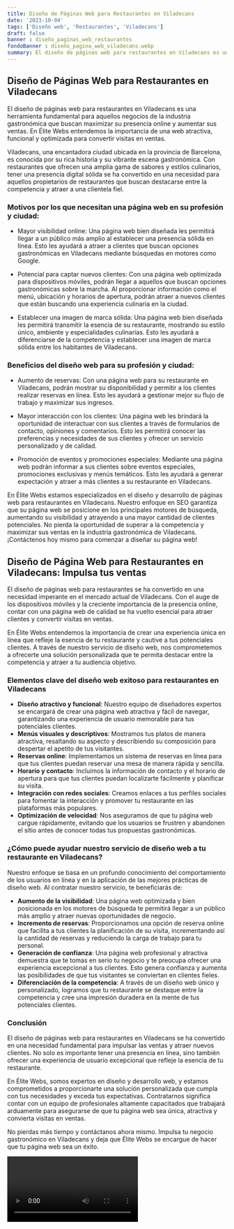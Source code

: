 ```yaml
---
title: Diseño de Páginas Web para Restaurantes en Viladecans
date: '2023-10-04'
tags: ['Diseño web', 'Restaurantes', 'Viladecans']
draft: false
banner : diseño_paginas_web_restaurantes
fondoBanner : diseño_pagina_web_viladecans.webp
summary: El diseño de páginas web para restaurantes en Viladecans es una herramienta fundamental para aquellos negocios de la industria gastronómica que buscan maximizar su presencia online y aumentar sus ventas. En Élite Webs entendemos la importancia de una web atractiva, funcional y optimizada para convertir visitas en ventas.
---
```


## Diseño de Páginas Web para Restaurantes en Viladecans

El diseño de páginas web para restaurantes en Viladecans es una herramienta fundamental para aquellos negocios de la industria gastronómica que buscan maximizar su presencia online y aumentar sus ventas. En Élite Webs entendemos la importancia de una web atractiva, funcional y optimizada para convertir visitas en ventas.

Viladecans, una encantadora ciudad ubicada en la provincia de Barcelona, es conocida por su rica historia y su vibrante escena gastronómica. Con restaurantes que ofrecen una amplia gama de sabores y estilos culinarios, tener una presencia digital sólida se ha convertido en una necesidad para aquellos propietarios de restaurantes que buscan destacarse entre la competencia y atraer a una clientela fiel.

### Motivos por los que necesitan una página web en su profesión y ciudad:

- Mayor visibilidad online: Una página web bien diseñada les permitirá llegar a un público más amplio al establecer una presencia sólida en línea. Esto les ayudará a atraer a clientes que buscan opciones gastronómicas en Viladecans mediante búsquedas en motores como Google.

- Potencial para captar nuevos clientes: Con una página web optimizada para dispositivos móviles, podrán llegar a aquellos que buscan opciones gastronómicas sobre la marcha. Al proporcionar información como el menú, ubicación y horarios de apertura, podrán atraer a nuevos clientes que están buscando una experiencia culinaria en la ciudad.

- Establecer una imagen de marca sólida: Una página web bien diseñada les permitirá transmitir la esencia de su restaurante, mostrando su estilo único, ambiente y especialidades culinarias. Esto les ayudará a diferenciarse de la competencia y establecer una imagen de marca sólida entre los habitantes de Viladecans.

### Beneficios del diseño web para su profesión y ciudad:

- Aumento de reservas: Con una página web para su restaurante en Viladecans, podrán mostrar su disponibilidad y permitir a los clientes realizar reservas en línea. Esto les ayudará a gestionar mejor su flujo de trabajo y maximizar sus ingresos.

- Mayor interacción con los clientes: Una página web les brindará la oportunidad de interactuar con sus clientes a través de formularios de contacto, opiniones y comentarios. Esto les permitirá conocer las preferencias y necesidades de sus clientes y ofrecer un servicio personalizado y de calidad.

- Promoción de eventos y promociones especiales: Mediante una página web podrán informar a sus clientes sobre eventos especiales, promociones exclusivas y menús temáticos. Esto les ayudará a generar expectación y atraer a más clientes a su restaurante en Viladecans.

En Élite Webs estamos especializados en el diseño y desarrollo de páginas web para restaurantes en Viladecans. Nuestro enfoque en SEO garantiza que su página web se posicione en los principales motores de búsqueda, aumentando su visibilidad y atrayendo a una mayor cantidad de clientes potenciales. No pierda la oportunidad de superar a la competencia y maximizar sus ventas en la industria gastronómica de Viladecans. ¡Contáctenos hoy mismo para comenzar a diseñar su página web!

<GifSeo />

<Cta />

## Diseño de Página Web para Restaurantes en Viladecans: Impulsa tus ventas

El diseño de páginas web para restaurantes se ha convertido en una necesidad imperante en el mercado actual de Viladecans. Con el auge de los dispositivos móviles y la creciente importancia de la presencia online, contar con una página web de calidad se ha vuelto esencial para atraer clientes y convertir visitas en ventas.

En Élite Webs entendemos la importancia de crear una experiencia única en línea que refleje la esencia de tu restaurante y cautive a tus potenciales clientes. A través de nuestro servicio de diseño web, nos comprometemos a ofrecerte una solución personalizada que te permita destacar entre la competencia y atraer a tu audiencia objetivo.

### Elementos clave del diseño web exitoso para restaurantes en Viladecans

- **Diseño atractivo y funcional**: Nuestro equipo de diseñadores expertos se encargará de crear una página web atractiva y fácil de navegar, garantizando una experiencia de usuario memorable para tus potenciales clientes.
- **Menús visuales y descriptivos**: Mostramos tus platos de manera atractiva, resaltando su aspecto y describiendo su composición para despertar el apetito de tus visitantes.
- **Reservas online**: Implementamos un sistema de reservas en línea para que tus clientes puedan reservar una mesa de manera rápida y sencilla.
- **Horario y contacto**: Incluimos la información de contacto y el horario de apertura para que tus clientes puedan localizarte fácilmente y planificar su visita.
- **Integración con redes sociales**: Creamos enlaces a tus perfiles sociales para fomentar la interacción y promover tu restaurante en las plataformas más populares.
- **Optimización de velocidad**: Nos aseguramos de que tu página web cargue rápidamente, evitando que los usuarios se frustren y abandonen el sitio antes de conocer todas tus propuestas gastronómicas.

### ¿Cómo puede ayudar nuestro servicio de diseño web a tu restaurante en Viladecans?

Nuestro enfoque se basa en un profundo conocimiento del comportamiento de los usuarios en línea y en la aplicación de las mejores prácticas de diseño web. Al contratar nuestro servicio, te beneficiarás de:

- **Aumento de la visibilidad**: Una página web optimizada y bien posicionada en los motores de búsqueda te permitirá llegar a un público más amplio y atraer nuevas oportunidades de negocio.
- **Incremento de reservas**: Proporcionamos una opción de reserva online que facilita a tus clientes la planificación de su visita, incrementando así la cantidad de reservas y reduciendo la carga de trabajo para tu personal.
- **Generación de confianza**: Una página web profesional y atractiva demuestra que te tomas en serio tu negocio y te preocupa ofrecer una experiencia excepcional a tus clientes. Esto genera confianza y aumenta las posibilidades de que tus visitantes se conviertan en clientes fieles.
- **Diferenciación de la competencia**: A través de un diseño web único y personalizado, logramos que tu restaurante se destaque entre la competencia y cree una impresión duradera en la mente de tus potenciales clientes.

### Conclusión

El diseño de páginas web para restaurantes en Viladecans se ha convertido en una necesidad fundamental para impulsar las ventas y atraer nuevos clientes. No solo es importante tener una presencia en línea, sino también ofrecer una experiencia de usuario excepcional que refleje la esencia de tu restaurante.

En Élite Webs, somos expertos en diseño y desarrollo web, y estamos comprometidos a proporcionarte una solución personalizada que cumpla con tus necesidades y exceda tus expectativas. Contratarnos significa contar con un equipo de profesionales altamente capacitados que trabajará arduamente para asegurarse de que tu página web sea única, atractiva y convierta visitas en ventas.

No pierdas más tiempo y contáctanos ahora mismo. Impulsa tu negocio gastronómico en Viladecans y deja que Élite Webs se encargue de hacer que tu página web sea un éxito.

<Video />

<CtaBot job='Restaurantes' city='Viladecans'/>

<Gmaps query='Viladecans+españa+maps' />